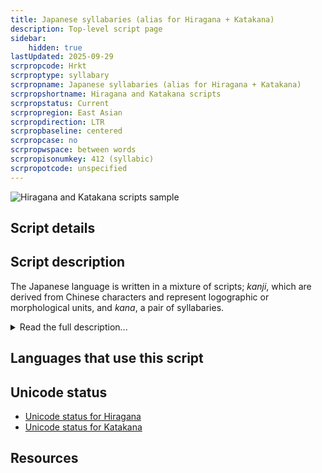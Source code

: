 ```yaml
---
title: Japanese syllabaries (alias for Hiragana + Katakana)
description: Top-level script page
sidebar:
    hidden: true
lastUpdated: 2025-09-29
scrpropcode: Hrkt
scrproptype: syllabary
scrpropname: Japanese syllabaries (alias for Hiragana + Katakana)
scrpropshortname: Hiragana and Katakana scripts
scrpropstatus: Current
scrpropregion: East Asian
scrpropdirection: LTR
scrpropbaseline: centered
scrpropcase: no
scrpropwspace: between words
scrpropisonumkey: 412 (syllabic)
scrpropotcode: unspecified
---
```



![Hiragana and Katakana scripts sample](../images/hrkt-sample.png "'Katakana' and 'Hiragana' written in their respective scripts.")

## Script details

<ScriptDetails />

## Script description

The Japanese language is written in a mixture of scripts; _kanji_, which are derived from Chinese characters and represent logographic or morphological units, and _kana_, a pair of syllabaries.

<details>
<summary>Read the full description...</summary>The two kana are called _hiragana_ and _katakana_. A single text usually contains all three scripts. Kanji are used for writing nouns, verb stems, adjective stems and some adverbs. Hiragana is used primarily for grammatical elements - particles, inflectional endings, and auxiliary verbs. Katakana is used for writing loan words, onomatopoeic words, to give emphasis, to suggest a conversational tone, or to indicate irony or a euphemism.

Prior to the development of the two kana, Japanese was written entirely using kanji symbols. These were used phonetically to represent similar-sounding Japanese syllables; the meanings of the characters were initially ignored. However, as each kanji corresponds to only one syllable, in order to write a polysyllabic Japanese word, of which there are many, several kanji had to be employed. As kanji frequently consist of a large number of strokes, this was a laborious process. A simplified cursive style of writing began to be used by Japanese women around the 7th and 8th centuries; from this cursive style the hiragana characters developed. In modern written Japanese, many kanji characters can be read in two ways. _On_-readings are based on the pronunciation of the Chinese character at the time of borrowing, irrespective of meaning, and _kun_-readings represent a Japanese morpheme corresponding to the meaning of a particular character.

Katakana was created shortly after hiragana, by students of Buddhism who needed some kind of phonetic shorthand in which they could rapidly take notes during lectures. Unlike hiragana, katakana are generally not simplifications of entire kanji characters, but are based on a single component of a kanji.

Each kana consists of one to four strokes. Strokes are written from top to bottom and from left to right.

The two scripts were standardized in 1900, since that time two characters have become obsolete, leaving 46 in use.

The two syllabaries developed in the 9th century and are based on kanji characters. Hiragana means "kana without angles" and katakana means "simple, incomplete kana", which gives some indication as to the appearance of both scripts.

The kana scripts can be written either in vertical columns from right to left, or in horizontal lines from left to right. In handwriting, the Japanese language tends not to be written on lined paper but in a printed or imaginary grid of squares. All the kana symbols have been designed to fit into a square of the same proportions.
</details>

## Languages that use this script

<WsList script='Hrkt' wsMax='5' />

## Unicode status

- [Unicode status for Hiragana](/scrlang/unicode/hira-unicode)
- [Unicode status for Katakana](/scrlang/unicode/kana-unicode)


## Resources

<ScriptResources detailSummary='seemore' />

